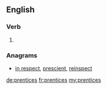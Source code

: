 ==English==

===Verb===
{{head|en}}

# {{en-third-person singular of|prentice}}

===Anagrams===
* [[in respect#English|in respect]], [[prescient#English|prescient]], [[reinspect#English|reinspect]]

[[de:prentices]]
[[fr:prentices]]
[[my:prentices]]
